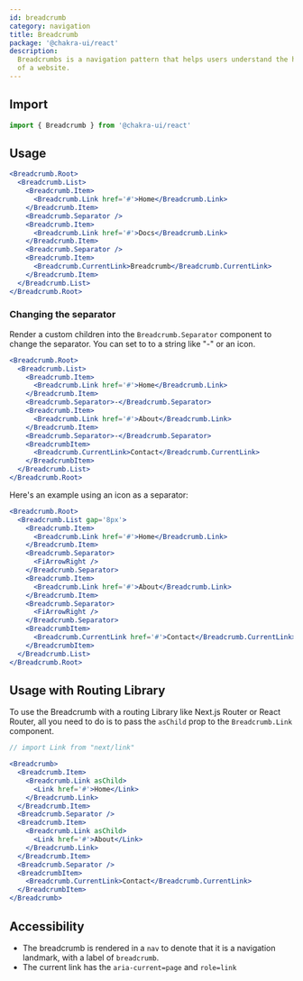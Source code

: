 ```yaml
---
id: breadcrumb
category: navigation
title: Breadcrumb
package: '@chakra-ui/react'
description:
  Breadcrumbs is a navigation pattern that helps users understand the hierarchy
  of a website.
---
```


## Import

```js
import { Breadcrumb } from '@chakra-ui/react'
```

## Usage

```jsx
<Breadcrumb.Root>
  <Breadcrumb.List>
    <Breadcrumb.Item>
      <Breadcrumb.Link href='#'>Home</Breadcrumb.Link>
    </Breadcrumb.Item>
    <Breadcrumb.Separator />
    <Breadcrumb.Item>
      <Breadcrumb.Link href='#'>Docs</Breadcrumb.Link>
    </Breadcrumb.Item>
    <Breadcrumb.Separator />
    <Breadcrumb.Item>
      <Breadcrumb.CurrentLink>Breadcrumb</Breadcrumb.CurrentLink>
    </Breadcrumb.Item>
  </Breadcrumb.List>
</Breadcrumb.Root>
```

### Changing the separator

Render a custom children into the `Breadcrumb.Separator` component to change the
separator. You can set to to a string like "-" or an icon.

```jsx
<Breadcrumb.Root>
  <Breadcrumb.List>
    <Breadcrumb.Item>
      <Breadcrumb.Link href='#'>Home</Breadcrumb.Link>
    </Breadcrumb.Item>
    <Breadcrumb.Separator>-</Breadcrumb.Separator>
    <Breadcrumb.Item>
      <Breadcrumb.Link href='#'>About</Breadcrumb.Link>
    </Breadcrumb.Item>
    <Breadcrumb.Separator>-</Breadcrumb.Separator>
    <BreadcrumbItem>
      <Breadcrumb.CurrentLink>Contact</Breadcrumb.CurrentLink>
    </BreadcrumbItem>
  </Breadcrumb.List>
</Breadcrumb.Root>
```

Here's an example using an icon as a separator:

```jsx
<Breadcrumb.Root>
  <Breadcrumb.List gap='8px'>
    <Breadcrumb.Item>
      <Breadcrumb.Link href='#'>Home</Breadcrumb.Link>
    </Breadcrumb.Item>
    <Breadcrumb.Separator>
      <FiArrowRight />
    </Breadcrumb.Separator>
    <Breadcrumb.Item>
      <Breadcrumb.Link href='#'>About</Breadcrumb.Link>
    </Breadcrumb.Item>
    <Breadcrumb.Separator>
      <FiArrowRight />
    </Breadcrumb.Separator>
    <BreadcrumbItem>
      <Breadcrumb.CurrentLink href='#'>Contact</Breadcrumb.CurrentLink>
    </BreadcrumbItem>
  </Breadcrumb.List>
</Breadcrumb.Root>
```

## Usage with Routing Library

To use the Breadcrumb with a routing Library like Next.js Router or React
Router, all you need to do is to pass the `asChild` prop to the
`Breadcrumb.Link` component.

```jsx live=false
// import Link from "next/link"

<Breadcrumb>
  <Breadcrumb.Item>
    <Breadcrumb.Link asChild>
      <Link href='#'>Home</Link>
    </Breadcrumb.Link>
  </Breadcrumb.Item>
  <Breadcrumb.Separator />
  <Breadcrumb.Item>
    <Breadcrumb.Link asChild>
      <Link href='#'>About</Link>
    </Breadcrumb.Link>
  </Breadcrumb.Item>
  <Breadcrumb.Separator />
  <BreadcrumbItem>
    <Breadcrumb.CurrentLink>Contact</Breadcrumb.CurrentLink>
  </BreadcrumbItem>
</Breadcrumb>
```

## Accessibility

- The breadcrumb is rendered in a `nav` to denote that it is a navigation
  landmark, with a label of `breadcrumb`.
- The current link has the `aria-current=page` and `role=link`
